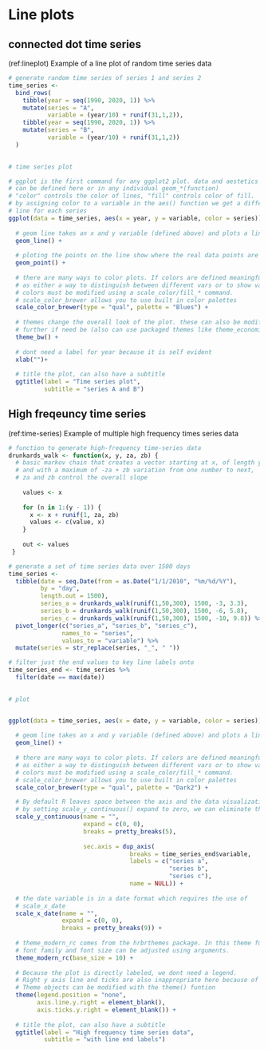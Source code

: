 # Line plots

## connected dot time series  

(ref:lineplot) Example of a line plot of random time series data
```r
# generate random time series of series 1 and series 2
time_series <-
  bind_rows(
    tibble(year = seq(1990, 2020, 1)) %>% 
    mutate(series = "A",
           variable = (year/10) + runif(31,1,2)),
    tibble(year = seq(1990, 2020, 1)) %>% 
    mutate(series = "B",
           variable = (year/10) + runif(31,1,2))
  )
    

# time series plot

# ggplot is the first command for any ggplot2 plot. data and aestetics aes()
# can be defined here or in any individual geom_*(function) 
# "color" controls the color of lines, "fill" controls color of fill.
# by assigning color to a variable in the aes() function we get a different
# line for each series
ggplot(data = time_series, aes(x = year, y = variable, color = series)) +
  
  # geom line takes an x and y variable (defined above) and plots a line
  geom_line() +
  
  # ploting the points on the line show where the real data points are
  geom_point() +
  
  # there are many ways to color plots. If colors are defined meaningfully
  # as either a way to distinguish between different vars or to show value
  # colors must be modified using a scale_color/fill_* command.
  # scale_color_brewer allows you to use built in color palettes
  scale_color_brewer(type = "qual", palette = "Blues") +
  
  # themes change the overall look of the plot. these can also be modified
  # further if need be (also can use packaged themes like theme_economist)
  theme_bw() +
  
  # dont need a label for year because it is self evident
  xlab("")+
  
  # title the plot, can also have a subtitle
  ggtitle(label = "Time series plot",
          subtitle = "series A and B")

```

## High freqeuncy time series

(ref:time-series) Example of multiple high frequency times series data
```r

# function to generate high-frequency time-series data
drunkards_walk <- function(x, y, za, zb) {
  # basic markov chain that creates a vector starting at x, of length y,
  # and with a maximum of -za + zb variation from one number to next,
  # za and zb control the overall slope
  
    values <- x
  
    for (n in 1:(y - 1)) {
      x <- x + runif(1, za, zb)
      values <- c(value, x)
    }
  
    out <- values 
 }

# generate a set of time series data over 1500 days
time_series <- 
  tibble(date = seq.Date(from = as.Date("1/1/2010", "%m/%d/%Y"),
         by = "day",
         length.out = 1500),
         series_a = drunkards_walk(runif(1,50,300), 1500, -3, 3.3),
         series_b = drunkards_walk(runif(1,50,300), 1500, -6, 5.8),
         series_c = drunkards_walk(runif(1,50,300), 1500, -10, 9.8)) %>% 
  pivot_longer(c("series_a", "series_b", "series_c"),
               names_to = "series",
               values_to = "variable") %>% 
  mutate(series = str_replace(series, "_", " "))

# filter just the end values to key line labels onto
time_series_end <- time_series %>% 
  filter(date == max(date))
              

# plot


ggplot(data = time_series, aes(x = date, y = variable, color = series)) +
  
  # geom line takes an x and y variable (defined above) and plots a line
  geom_line() +
  
  # there are many ways to color plots. If colors are defined meaningfully
  # as either a way to distinguish between different vars or to show value
  # colors must be modified using a scale_color/fill_* command.
  # scale_color_brewer allows you to use built in color palettes
  scale_color_brewer(type = "qual", palette = "Dark2") +

  # By default R leaves space between the axis and the data visualization.
  # by setting scale_y_continuous() expand to zero, we can eliminate this.
  scale_y_continuous(name = "",
                     expand = c(0, 0),
                     breaks = pretty_breaks(5),
                     
                     sec.axis = dup_axis(
                                  breaks = time_series_end$variable,
                                  labels = c("series a",
                                             "series b",
                                             "series c"),
                                  name = NULL)) +
  
  # the date variable is in a date format which requires the use of 
  # scale_x_date
  scale_x_date(name = "",
               expand = c(0, 0),
               breaks = pretty_breaks(9)) +
  
  # theme_modern_rc comes from the hrbrthemes package. In this theme function
  # font family and font size can be adjusted using arguments.
  theme_modern_rc(base_size = 10) +
  
  # Because the plot is directly labeled, we dont need a legend.
  # Right y axis line and ticks are also inappropriate here because of labels.
  # Theme objects can be modified with the theme() funtion
  theme(legend.position = "none",
        axis.line.y.right = element_blank(),
        axis.ticks.y.right = element_blank()) +
  
  # title the plot, can also have a subtitle
  ggtitle(label = "High frequency time series data",
          subtitle = "with line end labels")

  

```

